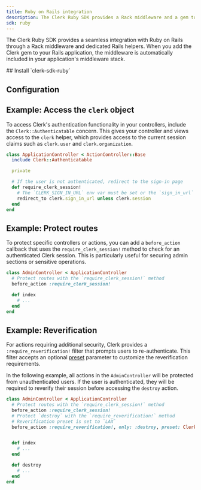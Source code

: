```yaml
---
title: Ruby on Rails integration
description: The Clerk Ruby SDK provides a Rack middleware and a gem to integrate Clerk into your Rails app.
sdk: ruby
---
```


The Clerk Ruby SDK provides a seamless integration with Ruby on Rails through a Rack middleware and dedicated Rails helpers. When you add the Clerk gem to your Rails application, the middleware is automatically included in your application's middleware stack.

<Steps>
  ## Install `clerk-sdk-ruby`

  <Include src="_partials/ruby/installation" />

  ## Configuration

  <Include src="_partials/ruby/configuration" />
</Steps>

## Example: Access the `clerk` object

To access Clerk's authentication functionality in your controllers, include the `Clerk::Authenticatable` concern. This gives your controller and views access to the `clerk` helper, which provides access to the current session claims such as `clerk.user` and `clerk.organization`.

```ruby {{ filename: 'app/controllers/application_controller.rb' }}
class ApplicationController < ActionController::Base
  include Clerk::Authenticatable

  private

  # If the user is not authenticated, redirect to the sign-in page
  def require_clerk_session!
    # The `CLERK_SIGN_IN_URL` env var must be set or the `sign_in_url` method will fail
    redirect_to clerk.sign_in_url unless clerk.session
  end
end
```

## Example: Protect routes

To protect specific controllers or actions, you can add a `before_action` callback that uses the `require_clerk_session!` method to check for an authenticated Clerk session. This is particularly useful for securing admin sections or sensitive operations.

```ruby
class AdminController < ApplicationController
  # Protect routes with the `require_clerk_session!` method
  before_action :require_clerk_session!

  def index
    # ...
  end
end
```

## Example: Reverification

For actions requiring additional security, Clerk provides a `:require_reverification!` filter that prompts users to re-authenticate. This filter accepts an optional [preset](/docs/references/ruby/overview#reverification) parameter to customize the reverification requirements.

In the following example, all actions in the `AdminController` will be protected from unauthenticated users. If the user is authenticated, they will be required to reverify their session before accessing the `destroy` action.

```ruby
class AdminController < ApplicationController
  # Protect routes with the `require_clerk_session!` method
  before_action :require_clerk_session!
  # Protect `destroy` with the `require_reverification!` method
  # Reverification preset is set to `LAX`
  before_action :require_reverification!, only: :destroy, preset: Clerk::StepUp::Preset::LAX


  def index
    # ...
  end

  def destroy
    # ...
  end
end
```

